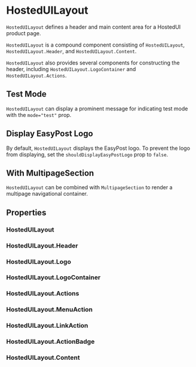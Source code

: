 
<Meta of={HostedUILayoutStories} />

# HostedUILayout

`HostedUILayout` defines a header and main content area for a HostedUI product page.

`HostedUILayout` is a compound component consisting of `HostedUILayout`, `HostedUILayout.Header`, and `HostedUILayout.Content`.

`HostedUILayout` also provides several components for constructing the header, including `HostedUILayout.LogoContainer` and `HostedUILayout.Actions`.

<Canvas of={HostedUILayoutStories.StandardContent} />

## Test Mode

`HostedUILayout` can display a prominent message for indicating test mode with the `mode="test"` prop.

<Canvas of={HostedUILayoutStories.TestMode} />

## Display EasyPost Logo

By default, `HostedUILayout` displays the EasyPost logo. To prevent the logo from displaying, set the `shouldDisplayEasyPostLogo` prop to `false`.

<Canvas of={HostedUILayoutStories.DisplayEasyPostLogo} />

## With MultipageSection

`HostedUILayout` can be combined with `MultipageSection` to render a multipage navigational container.

<Canvas of={HostedUILayoutStories.WithMultipageSection} />

## Properties

### HostedUILayout

<ArgTypes of={HostedUILayout} />

### HostedUILayout.Header

<ArgTypes of={HostedUILayout.Header} />

### HostedUILayout.Logo

<ArgTypes of={HostedUILayout.Logo} />

### HostedUILayout.LogoContainer

<ArgTypes of={HostedUILayout.LogoContainer} />

### HostedUILayout.Actions

<ArgTypes of={HostedUILayout.Actions} />

### HostedUILayout.MenuAction

<ArgTypes of={HostedUILayout.MenuAction} />

### HostedUILayout.LinkAction

<ArgTypes of={HostedUILayout.LinkAction} />

### HostedUILayout.ActionBadge

<ArgTypes of={HostedUILayout.ActionBadge} />

### HostedUILayout.Content

<ArgTypes of={HostedUILayout.Content} />
